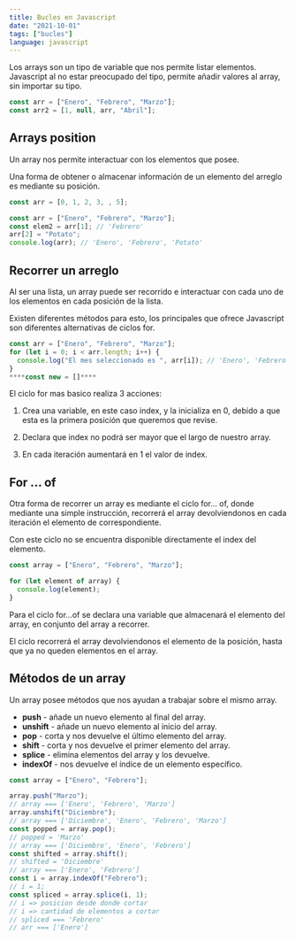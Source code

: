 ```yaml
---
title: Bucles en Javascript
date: "2021-10-01"
tags: ["bucles"]
language: javascript
---
```


Los arrays son un tipo de variable que nos permite listar elementos.
Javascript al no estar preocupado del tipo, permite añadir valores al array, sin importar su tipo.

```js
const arr = ["Enero", "Febrero", "Marzo"];
const arr2 = [1, null, arr, "Abril"];
```

## Arrays position

Un array nos permite interactuar con los elementos que posee.

Una forma de obtener o almacenar información de un elemento del arreglo es mediante su posición.

```javascript
const arr = [0, 1, 2, 3, , 5];
```

```javascript
const arr = ["Enero", "Febrero", "Marzo"];
const elem2 = arr[1]; // 'Febrero'
arr[2] = "Potato";
console.log(arr); // 'Enero', 'Febrero', 'Potato'
```

## Recorrer un arreglo

Al ser una lista, un array puede ser recorrido e interactuar con cada uno de los elementos en cada posición de la lista.

Existen diferentes métodos para esto, los principales que ofrece Javascript son diferentes alternativas de ciclos for.

```javascript
const arr = ["Enero", "Febrero", "Marzo"];
for (let i = 0; i < arr.length; i++) {
  console.log("El mes seleccionado es ", arr[i]); // 'Enero', 'Febrero', 'Potato'
}
****const new = []****
```

El ciclo for mas basico realiza 3 acciones:

1. Crea una variable, en este caso index, y la inicializa en 0, debido a que esta es la primera posición que queremos que revise.

2. Declara que index no podrá ser mayor que el largo de nuestro array.

3. En cada iteración aumentará en 1 el valor de index.

## For ... of

Otra forma de recorrer un array es mediante el ciclo for… of, donde mediante una simple instrucción, recorrerá el array devolviendonos en cada iteración el elemento de correspondiente.

Con este ciclo no se encuentra disponible directamente el index del elemento.

```javascript
const array = ["Enero", "Febrero", "Marzo"];

for (let element of array) {
  console.log(element);
}
```

Para el ciclo for...of se declara una variable que almacenará el elemento del array, en conjunto del array a recorrer.

El ciclo recorrerá el array devolviendonos el elemento de la posición, hasta que ya no queden elementos en el array.

## Métodos de un array

Un array posee métodos que nos ayudan a trabajar sobre el mismo array.

- **push** - añade un nuevo elemento al final del array.
- **unshift** - añade un nuevo elemento al inicio del array.
- **pop** - corta y nos devuelve el último elemento del array.
- **shift** - corta y nos devuelve el primer elemento del array.
- **splice** - elimina elementos del array y los devuelve.
- **indexOf** - nos devuelve el índice de un elemento específico.

```javascript
const array = ["Enero", "Febrero"];

array.push("Marzo");
// array === ['Enero', 'Febrero', 'Marzo']
array.unshift("Diciembre");
// array === ['Diciembre', 'Enero', 'Febrero', 'Marzo']
const popped = array.pop();
// popped = 'Marzo'
// array === ['Diciembre', 'Enero', 'Febrero']
const shifted = array.shift();
// shifted = 'Diciembre'
// array === ['Enero', 'Febrero']
const i = array.indexOf("Febrero");
// i = 1;
const spliced = array.splice(i, 1);
// i => posicion desde donde cortar
// i => cantidad de elementos a cortar
// spliced === 'Febrero'
// arr === ['Enero']
```
